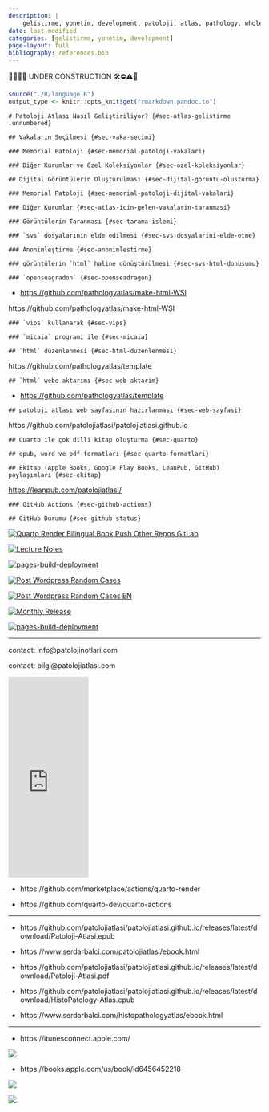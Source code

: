 ```yaml
---
description: |
    gelistirme, yonetim, development, patoloji, atlas, pathology, whole slide image, patolojiatlasi, histopathologyatlas, wsi
date: last-modified
categories: [gelistirme, yonetim, development]
page-layout: full
bibliography: references.bib
---
```



🔬🔬🔬🔬 UNDER CONSTRUCTION 🛠⛔️⚠️🔩



```r
source("./R/language.R")
output_type <- knitr::opts_knit$get("rmarkdown.pandoc.to")
```


```asis

# Patoloji Atlası Nasıl Geliştiriliyor? {#sec-atlas-gelistirme .unnumbered}

```


```asis

## Vakaların Seçilmesi {#sec-vaka-secimi}

```



```asis

### Memorial Patoloji {#sec-memorial-patoloji-vakalari}

```



```asis

### Diğer Kurumlar ve Özel Koleksiyonlar {#sec-ozel-koleksiyonlar}

```




```asis

## Dijital Görüntülerin Oluşturulması {#sec-dijital-goruntu-olusturma}

```



```asis

### Memorial Patoloji {#sec-memorial-patoloji-dijital-vakalari}

```



```asis

### Diğer Kurumlar {#sec-atlas-icin-gelen-vakalarin-taranmasi}

```



```asis

### Görüntülerin Taranması {#sec-tarama-islemi}

```



```asis

### `svs` dosyalarının elde edilmesi {#sec-svs-dosyalarini-elde-etme}

```



```asis

### Anonimleştirme {#sec-anonimlestirme}

```



```asis

### görüntülerin `html` haline dönüştürülmesi {#sec-svs-html-donusumu}

```


```asis

### `openseagradon` {#sec-openseadragon}

```

-   <https://github.com/pathologyatlas/make-html-WSI>


https://github.com/pathologyatlas/make-html-WSI

```asis

### `vips` kullanarak {#sec-vips}

```

```asis

### `micaia` programı ile {#sec-micaia}

```






```asis

## `html` düzenlenmesi {#sec-html-duzenlenmesi}

```


https://github.com/pathologyatlas/template


```asis

## `html` webe aktarımı {#sec-web-aktarim}

```

-   <https://github.com/pathologyatlas/template>


```asis

## patoloji atlası web sayfasının hazırlanması {#sec-web-sayfasi}

```

https://github.com/patolojiatlasi/patolojiatlasi.github.io

```asis

## Quarto ile çok dilli kitap oluşturma {#sec-quarto}

```

```asis

## epub, word ve pdf formatları {#sec-quarto-formatlari}

```

```asis

## Ekitap (Apple Books, Google Play Books, LeanPub, GitHub) paylaşımları {#sec-ekitap}

```

<https://leanpub.com/patolojiatlasi/>


```asis

### GitHub Actions {#sec-github-actions}

```


```asis

## GitHub Durumu {#sec-github-status}

```





[![Quarto Render Bilingual Book Push Other Repos GitLab](https://github.com/patolojiatlasi/patolojiatlasi.github.io/actions/workflows/Quarto-Render-Bilingual-Book-Push-Other-Repos-GitLab.yml/badge.svg)](https://github.com/patolojiatlasi/patolojiatlasi.github.io/actions/workflows/Quarto-Render-Bilingual-Book-Push-Other-Repos-GitLab.yml)


[![Lecture Notes](https://github.com/patolojiatlasi/patolojiatlasi.github.io/actions/workflows/lecture-notes.yml/badge.svg)](https://github.com/patolojiatlasi/patolojiatlasi.github.io/actions/workflows/lecture-notes.yml)


[![pages-build-deployment](https://github.com/patolojiatlasi/patolojiatlasi.github.io/actions/workflows/pages/pages-build-deployment/badge.svg)](https://github.com/patolojiatlasi/patolojiatlasi.github.io/actions/workflows/pages/pages-build-deployment)


[![Post Wordpress Random Cases](https://github.com/patolojiatlasi/patolojiatlasi.github.io/actions/workflows/post-wordpress-random-cases.yml/badge.svg)](https://github.com/patolojiatlasi/patolojiatlasi.github.io/actions/workflows/post-wordpress-random-cases.yml)

[![Post Wordpress Random Cases EN](https://github.com/patolojiatlasi/patolojiatlasi.github.io/actions/workflows/post-wordpress-random-cases-EN.yml/badge.svg)](https://github.com/patolojiatlasi/patolojiatlasi.github.io/actions/workflows/post-wordpress-random-cases-EN.yml)


[![Monthly Release](https://github.com/patolojiatlasi/patolojiatlasi.github.io/actions/workflows/monthly-release.yml/badge.svg)](https://github.com/patolojiatlasi/patolojiatlasi.github.io/actions/workflows/monthly-release.yml)


[![pages-build-deployment](https://github.com/patolojiatlasi/patolojiatlasi.github.io/actions/workflows/pages/pages-build-deployment/badge.svg)](https://github.com/patolojiatlasi/patolojiatlasi.github.io/actions/workflows/pages/pages-build-deployment)





---





contact: info\@patolojinotlari.com

contact: bilgi\@patolojiatlasi.com

<iframe width="160" height="400" src="https://leanpub.com/patolojiatlasi/embed" frameborder="0" allowtransparency="true">

</iframe>

-   https://github.com/marketplace/actions/quarto-render

-   https://github.com/quarto-dev/quarto-actions


-----

- https://github.com/patolojiatlasi/patolojiatlasi.github.io/releases/latest/download/Patoloji-Atlasi.epub

- https://www.serdarbalci.com/patolojiatlasi/ebook.html


- https://github.com/patolojiatlasi/patolojiatlasi.github.io/releases/latest/download/Patoloji-Atlasi.pdf


- https://github.com/patolojiatlasi/patolojiatlasi.github.io/releases/latest/download/HistoPatology-Atlas.epub

- https://www.serdarbalci.com/histopathologyatlas/ebook.html




-----

- https://itunesconnect.apple.com/

![](https://is1-ssl.mzstatic.com/image/thumb/Publication126/v4/27/11/f0/2711f08c-f668-7ce0-0ebd-0df16be30fd6/4d0d1458-db59-460f-bd62-6f10900fb559_cover_image.png/626x0w.webp)

- https://books.apple.com/us/book/id6456452218




[![](./images/patoloji-atlasi-openseadragon-example)](https://openseadragon.github.io/examples/in-the-wild/#science)


[![](./images/patoloji-atlasi-quarto-example)](https://github.com/quarto-dev/quarto-actions/tree/main/examples)








